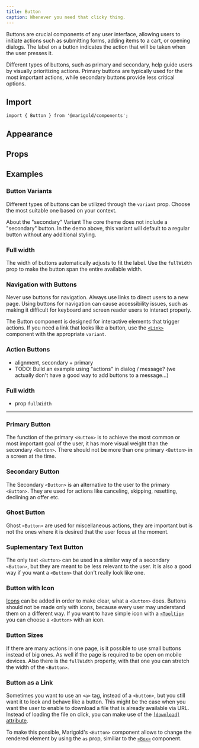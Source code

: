```yaml
---
title: Button
caption: Whenever you need that clicky thing.
---
```


Buttons are crucial components of any user interface, allowing users to initiate actions such as submitting forms, adding items to a cart, or opening dialogs. The label on a button indicates the action that will be taken when the user presses it.

Different types of buttons, such as primary and secondary, help guide users by visually prioritizing actions. Primary buttons are typically used for the most important actions, while secondary buttons provide less critical options.

## Import

```tsx
import { Button } from '@marigold/components';
```

## Appearance

<AppearanceTable component={title} />

## Props

<PropsTable component={title} />

## Examples

### Button Variants

Different types of buttons can be utilized through the `variant` prop. Choose the most suitable one based on your context.

<ComponentDemo file="./button-variants.demo.tsx" />

<SectionMessage type="info">
  <SectionMessage.Title>About the "secondary" Variant</SectionMessage.Title>
  <SectionMessage.Content>
    The core theme does not include a "secondary" button. In the demo above,
    this variant will default to a regular button without any additional
    styling.
  </SectionMessage.Content>
</SectionMessage>

### Full width

The width of buttons automatically adjusts to fit the label. Use the `fullWidth` prop to make the button span the entire available width.

<ComponentDemo file="./button-full-width.demo.tsx" />

### Navigation with Buttons

Never use buttons for navigation. Always use links to direct users to a new page. Using buttons for navigation can cause accessibility issues, such as making it difficult for keyboard and screen reader users to interact properly.

The Button component is designed for interactive elements that trigger actions. If you need a link that looks like a button, use the [`<Link>`](/components/content/link) component with the appropriate `variant`.

<ComponentDemo file="./button-link.demo.tsx" />

### Action Buttons

- alignment, secondary + primary
- TODO: Build an example using "actions" in dialog / message? (we actually don't have a good way to add buttons to a message...)

### Full width

- prop `fullWidth`

---

### Primary Button

The function of the primary `<Button>` is to achieve the most common or most important goal of the user, it has more visual weight than the secondary `<Button>`. There should not be more than one primary `<Button>` in a screen at the time.

<ComponentDemo file="./button-primary.demo.tsx" />

### Secondary Button

The Secondary `<Button>` is an alternative to the user to the primary `<Button>`. They are used for actions like canceling, skipping, resetting, declining an offer etc.

<ComponentDemo file="./button-secondary.demo.tsx" />

### Ghost Button

Ghost `<Button>` are used for miscellaneous actions, they are important but is not the ones where it is desired that the user focus at the moment.

<ComponentDemo file="./button-ghost.demo.tsx" />

### Suplementary Text Button

The only text `<Button>` can be used in a similar way of a secondary `<Button>`, but they are meant to be less relevant to the user. It is also a good way if you want a `<Button>` that don't really look like one.

<ComponentDemo file="./button-text.demo.tsx" />

### Button with Icon

[Icons](/components/icon/) can be added in order to make clear, what a `<Button>` does. Buttons should not be made only with icons, because every user may understand them on a different way. If you want to have simple icon with a [`<Tooltip>`](/components/tooltip/) you can choose a `<Button>` with an icon.

<ComponentDemo file="./button-icon.demo.tsx" />

### Button Sizes

If there are many actions in one page, is it possible to use small buttons instead of big ones. As well if the page is required to be open on mobile devices.
Also there is the `fullWidth` property, with that one you can stretch the width of the `<Button>`.

<ComponentDemo file="./button-size.demo.tsx" />

### Button as a Link

Sometimes you want to use an `<a>` tag, instead of a `<button>`, but you still want it to look and behave like a button. This might be the case when you want the user to enable to download a file that is already available via URL. Instead of loading the file on click, you can make use of the [`[download]` attribute](https://developer.mozilla.org/en-US/docs/Web/API/HTMLAnchorElement/download).

To make this possible, Marigold's `<Button>` component allows to change the rendered element by using the `as` prop, similiar to the [`<Box>`](/components/box/#polymorphic-component) component.

<ComponentDemo file="./button-link.demo.tsx" />
